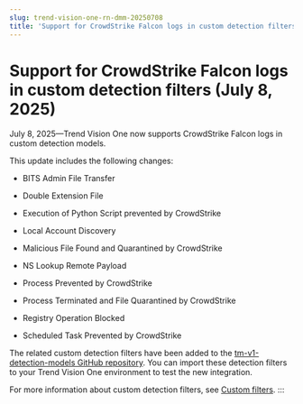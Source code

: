 ```yaml
---
slug: trend-vision-one-rn-dmm-20250708
title: 'Support for CrowdStrike Falcon logs in custom detection filters (July 8, 2025)'
---
```

# Support for CrowdStrike Falcon logs in custom detection filters (July 8, 2025)

July 8, 2025—Trend Vision One now supports CrowdStrike Falcon logs in custom detection models.

This update includes the following changes:

- BITS Admin File Transfer

- Double Extension File

- Execution of Python Script prevented by CrowdStrike

- Local Account Discovery

- Malicious File Found and Quarantined by CrowdStrike

- NS Lookup Remote Payload

- Process Prevented by CrowdStrike

- Process Terminated and File Quarantined by CrowdStrike

- Registry Operation Blocked

- Scheduled Task Prevented by CrowdStrike

The related custom detection filters have been added to the [tm-v1-detection-models GitHub repository](https://github.com/trendmicro/tm-v1-detection-models/tree/main/tm-v1-sigma-rules/third_party_logs/CrowdStrike/Falcon). You can import these detection filters to your Trend Vision One environment to test the new integration.

For more information about custom detection filters, see [Custom filters](custom-filters.mdx).
:::
